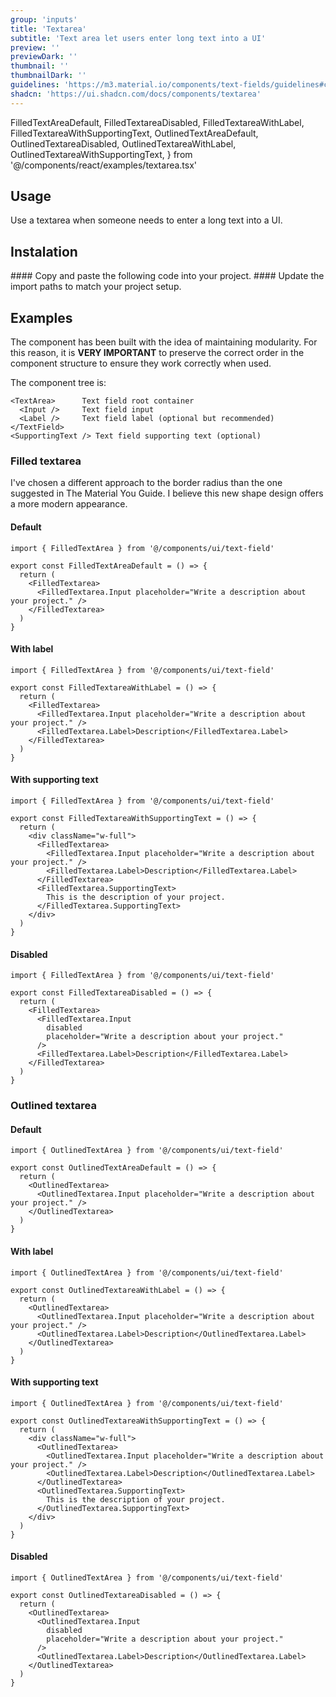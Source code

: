 ```yaml
---
group: 'inputs'
title: 'Textarea'
subtitle: 'Text area let users enter long text into a UI'
preview: ''
previewDark: ''
thumbnail: ''
thumbnailDark: ''
guidelines: 'https://m3.material.io/components/text-fields/guidelines#caf14aa9-26ce-48cc-9076-3a383a9ad679'
shadcn: 'https://ui.shadcn.com/docs/components/textarea'
---
```


  FilledTextAreaDefault,
  FilledTextareaDisabled,
  FilledTextareaWithLabel,
  FilledTextareaWithSupportingText,
  OutlinedTextAreaDefault,
  OutlinedTextareaDisabled,
  OutlinedTextareaWithLabel,
  OutlinedTextareaWithSupportingText,
} from '@/components/react/examples/textarea.tsx'

## Usage

Use a textarea when someone needs to enter a long text into a UI.

## Instalation

<Steps>

<Step>
  #### Copy and paste the following code into your project.
  <ComponentSource name="textarea" />
</Step>

<Step>
#### Update the import paths to match your project setup.

</Step>

</Steps>

## Examples

The component has been built with the idea of maintaining modularity. For this reason, it is **VERY IMPORTANT** to preserve the correct order in the component structure to ensure they work correctly when used.

The component tree is:

```tsx
<TextArea>      Text field root container
  <Input />     Text field input
  <Label />     Text field label (optional but recommended)
</TextField>
<SupportingText /> Text field supporting text (optional)
```

### Filled textarea

I've chosen a different approach to the border radius than the one suggested in The Material You Guide. I believe this new shape design offers a more modern appearance.

#### Default

<ComponentContainer>
  <FilledTextAreaDefault slot='preview'/>

```tsx
import { FilledTextArea } from '@/components/ui/text-field'

export const FilledTextAreaDefault = () => {
  return (
    <FilledTextarea>
      <FilledTextarea.Input placeholder="Write a description about your project." />
    </FilledTextarea>
  )
}
```

</ComponentContainer>

#### With label

<ComponentContainer>
  <FilledTextareaWithLabel slot='preview'/>

```tsx
import { FilledTextArea } from '@/components/ui/text-field'

export const FilledTextareaWithLabel = () => {
  return (
    <FilledTextarea>
      <FilledTextarea.Input placeholder="Write a description about your project." />
      <FilledTextarea.Label>Description</FilledTextarea.Label>
    </FilledTextarea>
  )
}
```

</ComponentContainer>

#### With supporting text

<ComponentContainer>
  <FilledTextareaWithSupportingText slot='preview'/>

```tsx
import { FilledTextArea } from '@/components/ui/text-field'

export const FilledTextareaWithSupportingText = () => {
  return (
    <div className="w-full">
      <FilledTextarea>
        <FilledTextarea.Input placeholder="Write a description about your project." />
        <FilledTextarea.Label>Description</FilledTextarea.Label>
      </FilledTextarea>
      <FilledTextarea.SupportingText>
        This is the description of your project.
      </FilledTextarea.SupportingText>
    </div>
  )
}
```

</ComponentContainer>

#### Disabled

<ComponentContainer>
  <FilledTextareaDisabled slot='preview'/>

```tsx
import { FilledTextArea } from '@/components/ui/text-field'

export const FilledTextareaDisabled = () => {
  return (
    <FilledTextarea>
      <FilledTextarea.Input
        disabled
        placeholder="Write a description about your project."
      />
      <FilledTextarea.Label>Description</FilledTextarea.Label>
    </FilledTextarea>
  )
}
```

</ComponentContainer>

### Outlined textarea

#### Default

<ComponentContainer>
  <OutlinedTextAreaDefault slot='preview'/>

```tsx
import { OutlinedTextArea } from '@/components/ui/text-field'

export const OutlinedTextAreaDefault = () => {
  return (
    <OutlinedTextarea>
      <OutlinedTextarea.Input placeholder="Write a description about your project." />
    </OutlinedTextarea>
  )
}
```

</ComponentContainer>

#### With label

<ComponentContainer>
  <OutlinedTextareaWithLabel slot='preview'/>

```tsx
import { OutlinedTextArea } from '@/components/ui/text-field'

export const OutlinedTextareaWithLabel = () => {
  return (
    <OutlinedTextarea>
      <OutlinedTextarea.Input placeholder="Write a description about your project." />
      <OutlinedTextarea.Label>Description</OutlinedTextarea.Label>
    </OutlinedTextarea>
  )
}
```

</ComponentContainer>

#### With supporting text

<ComponentContainer>
  <OutlinedTextareaWithSupportingText slot='preview'/>

```tsx
import { OutlinedTextArea } from '@/components/ui/text-field'

export const OutlinedTextareaWithSupportingText = () => {
  return (
    <div className="w-full">
      <OutlinedTextarea>
        <OutlinedTextarea.Input placeholder="Write a description about your project." />
        <OutlinedTextarea.Label>Description</OutlinedTextarea.Label>
      </OutlinedTextarea>
      <OutlinedTextarea.SupportingText>
        This is the description of your project.
      </OutlinedTextarea.SupportingText>
    </div>
  )
}
```

</ComponentContainer>

#### Disabled

<ComponentContainer>
  <OutlinedTextareaDisabled slot='preview'/>

```tsx
import { OutlinedTextArea } from '@/components/ui/text-field'

export const OutlinedTextareaDisabled = () => {
  return (
    <OutlinedTextarea>
      <OutlinedTextarea.Input
        disabled
        placeholder="Write a description about your project."
      />
      <OutlinedTextarea.Label>Description</OutlinedTextarea.Label>
    </OutlinedTextarea>
  )
}
```

</ComponentContainer>
